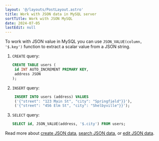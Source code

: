 ```yaml
---
layout: '@/layouts/PostLayout.astro'
title: Work with JSON data in MySQL server
sortTitle: Work with JSON MySQL
date: 2024-07-05
lastEdit: null
---
```



To work with JSON value in MySQL you can use `JSON_VALUE(column, '$.key')` function to extract a scalar value from a JSON string.

1. `CREATE` query:

   ```sql
   CREATE TABLE users (
    id INT AUTO_INCREMENT PRIMARY KEY,
    address JSON
   );
   ```

2. `INSERT` query:

   ```sql
    INSERT INTO users (address) VALUES
    ('{"street": "123 Main St", "city": "Springfield"}}'),
    ('{"street": "456 Elm St", "city": "Shelbyville"}}');
   ```

3. `SELECT` query:

   ```sql
   SELECT id, JSON_VALUE(address, '$.city') FROM users;
   ```

Read more about [create JSON data](https://dev.mysql.com/doc/refman/8.4/en/json-creation-functions.html), [search JSON data](https://dev.mysql.com/doc/refman/8.4/en/json-search-functions.html), or [edit JSON data](https://dev.mysql.com/doc/refman/8.4/en/json-modification-functions.html).
